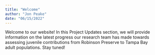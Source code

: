 ```yaml
---
title: "Welcome"
author: "Jon Peake"
date: "06/15/2022"
---
```


Welcome to our website! In this Project Updates section, we will provide information on the latest progress our research team has made towards assessing juvenile contributions from Robinson Preserve to Tampa Bay adult populations. Stay tuned!
